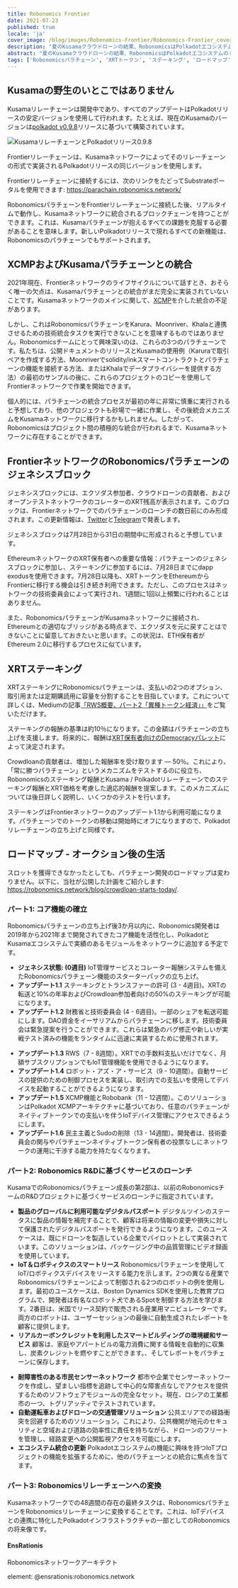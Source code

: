 ```yaml
---
title: Robonomics Frontier
date: 2021-07-23
published: true
locale: 'ja'
cover_image: /blog/images/Robonomics-Frontier/Robonomics-Frontier_cover_2_blog.jpg
description: "夏のKusamaクラウドローンの結果、RobonomicsはPolkadotエコシステムのトップ10プロジェクトに到達しました。次のオークションの前に、プロジェクトの開発者たちは、機能的に同一のネットワークを展開および維持することを決定しました。"
abstract: "夏のKusamaクラウドローンの結果、RobonomicsはPolkadotエコシステムのトップ10プロジェクトに到達しました。次のオークションの前に、プロジェクトの開発者たちは、機能的に同一のネットワークであるFrontierリレーチェーンを展開および維持することを決定しました。これはRobonomicsパラチェーンと統合されます。"
tags: ['Robonomicsパラチェーン', 'XRTトークン', 'ステーキング', 'ロードマップ']
---
```


## Kusamaの野生のいとこではありません

Kusamaリレーチェーンは開発中であり、すべてのアップデートはPolkadotリリースの安定バージョンを使用して行われます。たとえば、現在のKusamaのバージョンは[polkadot v0.9.8](https://github.com/paritytech/polkadot/releases/tag/v0.9.8)リリースに基づいて構築されています。

![KusamaリレーチェーンとPolkadotリリース0.9.8](/blog/images/Robonomics-Frontier/Kusama-Relay-Chain-and-Polkadot-release-0-9-8.jpg)

Frontierリレーチェーンは、Kusamaネットワークによってそのリレーチェーンの形式で実装されるPolkadotリリースの同じバージョンを使用します。

Frontierリレーチェーンに接続するには、次のリンクをたどってSubstrateポータルを使用できます: https://parachain.robonomics.network/

RobonomicsパラチェーンをFrontierリレーチェーンに接続した後、リアルタイムで動作し、Kusamaネットワークに統合されるブロックチェーンを持つことができます。これは、Kusamaパラチェーンが抱えるすべての課題を克服する必要があることを意味します。新しいPolkadotリリースで現れるすべての新機能は、Robonomicsのパラチェーンでもサポートされます。

## XCMPおよびKusamaパラチェーンとの統合

2021年現在、Frontierネットワークのライフサイクルについて話すとき、おそらく唯一の欠点は、Kusamaパラチェーンとの統合がまだ完全に実装されていないことです。Kusamaネットワークのメインに関して、[XCMP](https://wiki.polkadot.network/docs/learn-crosschain#overview-of-xcmp)を介した統合の不足があります。

しかし、これはRobonomicsパラチェーンをKarura、Moonriver、Khalaと連携させるための技術統合タスクを実行できないことを意味するものではありません。Robonomicsチームにとって興味深いのは、これらの3つのパラチェーンです。私たちは、公開ドキュメントのリリースとKusamaの使用例（Karuraで取引ペアを作成する方法、Moonriverでsolidity/inkスマートコントラクトとパラチェーンの機能を接続する方法、またはKhalaでデータプライバシーを提供する方法）の最初のサンプルの後に、これらのプロジェクトのコピーを使用してFrontierネットワークで作業を開始できます。

個人的には、パラチェーンの統合プロセスが最初の年に非常に慎重に実行されると予想しており、他のプロジェクトも砂場で一緒に作業し、その後統合メカニズムをKusamaネットワークに移行するかもしれません。したがって、Robonomicsはプロジェクト間の積極的な統合が行われるまで、Kusamaネットワークに存在することができます。

## FrontierネットワークのRobonomicsパラチェーンのジェネシスブロック

ジェネシスブロックには、エクソダス参加者、クラウドローンの貢献者、およびオープンテストネットワークのコレーターのXRT残高が表示されます。このブロックは、Frontierネットワークでのパラチェーンのローンチの数日前にのみ形成されます。この更新情報は、[Twitter](https://twitter.com/AIRA_Robonomics)と[Telegram](https://t.me/Robonomics_ann)で発表します。

ジェネシスブロックは7月28日から31日の期間中に形成されると予想しています。

EthereumネットワークのXRT保有者への重要な情報：パラチェーンのジェネシスブロックに参加し、ステーキングに参加するには、7月28日までにdapp exodusを使用できます。7月28日以降も、XRTトークンをEthereumからFrontierに移行する機会は引き続き利用できます。ただし、このプロセスはネットワークの技術委員会によって実行され、1週間に1回以上頻繁に行われることはありません。

また、RobonomicsパラチェーンがKusamaネットワークに接続され、Ethereumとの適切なブリッジがある時点まで、エクソダスを元に戻すことはできないことに留意しておきたいと思います。この状況は、ETH保有者がEthereum 2.0に移行するプロセスに似ています。

## XRTステーキング

XRTステーキングにRobonomicsパラチェーンは、支払いの2つのオプション、取引用または定期購読用に容量を分割することを目指しています。これについて詳しくは、Mediumの記事[「RWS概要、パート2「異種トークン経済」」](https://blog.aira.life/rws-overview-part-2-heterogeneous-tokenomics-afc209cc855)をご覧いただけます。

ステーキングの報酬の基準は約10％になります。この金額はパラチェーンの立ち上げを支援します。将来的に、報酬は[XRT保有者向けのDemocracyパレット](https://substrate.dev/rustdocs/latest/pallet_democracy/)によって決定されます。

Crowdloanの貢献者は、増加した報酬率を受け取ります — 50％。これにより、「常に勝つパラチェーン」というメカニズムをテストするのに役立ち、Robonomicsのステーキング報酬とKusama / Polkadotリレーチェーンでのステーキング報酬とXRT価格を考慮した適応的報酬を提案します。このメカニズムについては後日詳しく説明し、いくつかのテストを行います。

ステーキングはFrontierネットワークのアップデート1.1から利用可能になります。パラチェーンでのトークンの移動は開始時にオフになりますので、Polkadotリレーチェーンの立ち上げと同様です。

## ロードマップ - オークション後の生活

スロットを獲得できなかったとしても、パラチェーン開発のロードマップは変わりません。以下に、当社が公開した計画をご紹介します: https://robonomics.network/blog/crowdloan-starts-today/.

<TextCard>

### パート1: コア機能の確立

Robonomicsパラチェーンの立ち上げ後3か月以内に、Robonomics開発者は2019年から2021年まで開発されてきたコア機能を活性化し、PolkadotとKusamaエコシステムで実績のあるモジュールをネットワークに追加する予定です。

* **ジェネシス状態: (0週目)** IoT管理サービスとコレーター報酬システムを備えたRobonomicsパラチェーン機能のスターターパックの立ち上げ。
* **アップデート1.1** ステーキングとトランスファーの許可 (3 - 4週目)。XRTの転送と10%の年率およびCrowdloan参加者向けの50%のステーキングが可能になります。
* **アップデート1.2** 財務省と技術委員会 (4 - 6週目)。一部のシェアを転送可能にします。DAO資金をイーサリアムからパラチェーンに移します。技術委員会は緊急提案を行うことができます。これらは緊急のバグ修正や新しいが実戦テスト済みの機能をランタイムに迅速に実装するために使用されます。

- **アップデート1.3** RWS（7 - 8週間）。XRTでの手数料支払いだけでなく、月額サブスクリプションでもIoT管理機能を使用できるようになります。
- **アップデート1.4** ロボット・アズ・ア・サービス（9 - 10週間）。自動サービスの提供のための制御プロセスを実装し、取引内での支払いを使用してデバイスを起動することができるようになります。
- **アップデート1.5** XCMP機能とRobobank（11 - 12週間）。このソリューションはPolkadot XCMPアーキテクチャに基づいており、任意のパラチェーンがネイティブトークンでの支払いを伴うIoTデバイス管理にアクセスできるようにします。
- **アップデート1.6** 民主主義とSudoの削除（13 - 14週間）。開発者は、技術委員会の関与やパラチェーンネイティブトークン保有者の投票なしにネットワークの運用に干渉する能力を持たなくなります。

</TextCard>

<TextCard>

### パート2: Robonomics R&Dに基づくサービスのローンチ

KusamaでのRobonomicsパラチェーン成長の第2部は、以前のRobonomicsチームのR&Dプロジェクトに基づくサービスのローンチに指定されています。

- **製品のグローバルに利用可能なデジタルパスポート** デジタルツインのステータスに製品の情報を補完することで、顧客は将来の情報の変更や損失に対して保護されたデジタルパスポートを発行できるようになります。このユースケースは、既にドローンを製造している企業でパイロットとして実装されています。このソリューションは、パッケージング中の品質管理にビデオ録画を使用しています。
- **IoT＆ロボティクスのスマートリース** Robonomicsパラチェーンを使用してIoT/ロボティクスデバイスをリースする能力を示します。2つの異なる産業でRobonomicsパラチェーンによって制御される2つのロボットの例を使用します。最初のユースケースは、Boston Dynamics SDKを使用した教育プログラムで、開発者は有名なロボット犬であるSpotを制御する方法を学びます。2番目は、米国でリース契約で販売される産業用マニピュレーターです。両方のロボットは、ユーザーセッションの最後に自動生成されたレポートを顧客に提供します。
- **リアルカーボンクレジットを利用したスマートビルディングの環境緩和サービス** 顧客は、家庭やアパートビルの電力消費に関する情報を自動的に収集し、炭素クレジットを燃やすことができます。、そしてレポートをパラチェーンに保存します。
* **耐障害性のある市民センサーネットワーク** 都市や企業でセンサーネットワークを作成し、望ましい指標を追跡して中心的な障害点なしでアクセスを提供するためのソフトウェアモジュールの完全なセット。現在、ロシアの工業都市の一つ、トグリアッティでテストされています。
* **自動運転車およびドローンの交通管理ソリューション** 公共エリアでの経路衝突を回避するためのソリューション。これにより、公共機関が地元のセキュリティと空域および道路の効率性に責任を持ちながら、ドローンのフリートを管理し、経路変更への公開監視アクセスを可能にします。
* **エコシステム統合の更新** Polkadotエコシステムの機能に興味を持つIoTプロジェクトの機能を拡張するために、他のパラチェーンとの統合に焦点を当てます。

</TextCard>

<TextCard>

### パート3: Robonomicsリレーチェーンへの変換

Kusamaネットワークでの48週間の存在の最終タスクは、RobonomicsパラチェーンをRobonomicsリレーチェーンに変換することです。これは、IoTデバイスとの連携に特化したPolkadotインフラストラクチャの一部としてのRobonomicsの将来像です。

</TextCard>

<TextCard image="/avatars/Sergei-Lonshakov.jpg" back="transparent" imageSize="big" alignContentV="middle">

#### EnsRationis

Robonomicsネットワークアーキテクト

element: @ensrationis:robonomics.network

</TextCard>